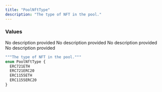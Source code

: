 ```yaml
---
title: "PoolNftType"
description: "The type of NFT in the pool."
---
```


### Values

<ResponseField name="ERC721ETH" type="enum">
  No description provided
</ResponseField>

<ResponseField name="ERC721ERC20" type="enum">
  No description provided
</ResponseField>

<ResponseField name="ERC1155ETH" type="enum">
  No description provided
</ResponseField>

<ResponseField name="ERC1155ERC20" type="enum">
  No description provided
</ResponseField>


```graphql PoolNftType
"""The type of NFT in the pool."""
enum PoolNftType {
  ERC721ETH
  ERC721ERC20
  ERC1155ETH
  ERC1155ERC20
}
```
